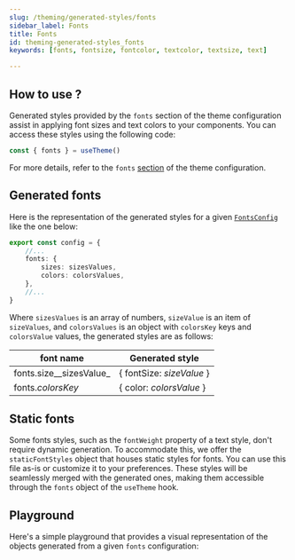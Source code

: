 ```yaml
---
slug: /theming/generated-styles/fonts
sidebar_label: Fonts
title: Fonts
id: theming-generated-styles_fonts
keywords: [fonts, fontsize, fontcolor, textcolor, textsize, text]

---
```


## How to use ?

Generated styles provided by the `fonts` section of the theme configuration assist in applying font sizes and text colors to your components.
You can access these styles using the following code:

```javascript
const { fonts } = useTheme()
```

For more details, refer to the `fonts` [section](/docs/theming/api-reference#fontconfig) of the theme configuration.

## Generated fonts

Here is the representation of the generated styles for a given
[`FontsConfig`](/docs/theming/api-reference#fontconfig) like the one below:

```ts title=/src/theme/theme.config.ts
export const config = {
    //...
    fonts: {
        sizes: sizesValues,
        colors: colorsValues,
    },
    //...
}
```

Where `sizesValues` is an array of numbers, `sizeValue` is an item of `sizeValues`, and `colorsValues` is an object with
`colorsKey` keys and `colorsValue` values, the generated styles are as follows:

| font name                  | Generated style              |
|----------------------------|------------------------------|
| fonts.size__sizesValue_ | { fontSize: _sizeValue_ }  |
| fonts._colorsKey_       | { color: _colorsValue_ }   |

## Static fonts
Some fonts styles, such as the `fontWeight` property of a text style, don't require dynamic generation.
To accommodate this, we offer the `staticFontStyles` object that houses static styles for fonts.
You can use this file as-is or customize it to your preferences.
These styles will be seamlessly merged with the generated ones,
making them accessible through the `fonts` object of the `useTheme` hook.

## Playground
Here's a simple playground that provides a visual representation of the objects generated from a given `fonts` configuration:

<Fonts />
